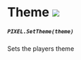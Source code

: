 # Theme ![](https://github.com/Pulsar-Dev/documentation/blob/main/public/client.png)

##### `PIXEL.SetTheme(theme)`
  Sets the players theme
